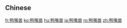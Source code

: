 {{also|鴨嘴獸}}
==Chinese==
{{zh-see|鴨嘴獸}}

[[fr:鸭嘴兽]]
[[ko:鸭嘴兽]]
[[hu:鸭嘴兽]]
[[ja:鸭嘴兽]]
[[ro:鸭嘴兽]]
[[zh:鸭嘴兽]]